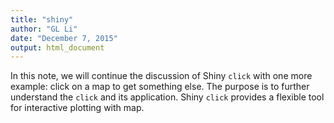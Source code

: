 ```yaml
---
title: "shiny"
author: "GL Li"
date: "December 7, 2015"
output: html_document
---
```

In this note, we will continue the discussion of Shiny ``click``  with one more example: click on a map to get something else. The purpose is to further understand the ``click`` and its application. Shiny ``click`` provides a flexible tool for interactive plotting with map.
